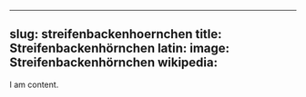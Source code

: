 
---
slug: streifenbackenhoernchen
title: Streifenbackenhörnchen
latin:
image: Streifenbackenhörnchen
wikipedia: 
---

I am content.
